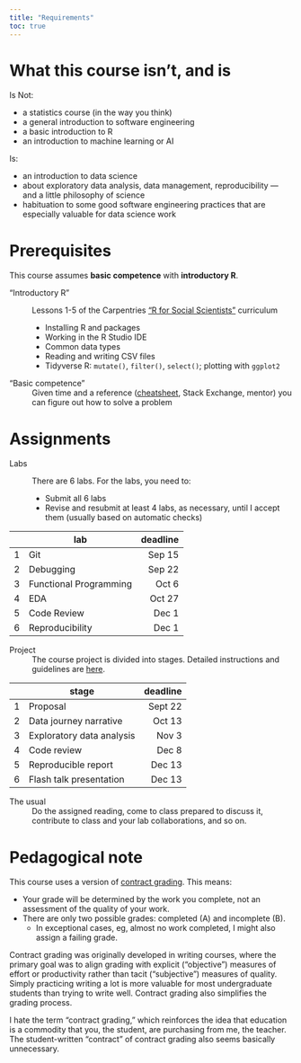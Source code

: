 ```yaml
---
title: "Requirements"
toc: true
---
```



# What this course isn’t, and is

Is Not:

- a statistics course (in the way you think)
- a general introduction to software engineering
- a basic introduction to R
- an introduction to machine learning or AI

Is:

- an introduction to data science
- about exploratory data analysis, data management, reproducibility — and a little philosophy of science
- habituation to some good software engineering practices that are especially valuable for data science work


# Prerequisites

This course assumes **basic competence** with **introductory R**. 

"Introductory R" 
 ~ Lessons 1-5 of the Carpentries ["R for Social Scientists"](https://datacarpentry.org/r-socialsci/) curriculum

    - Installing R and packages
    - Working in the R Studio IDE
    - Common data types
    - Reading and writing CSV files
    - Tidyverse R:  `mutate()`, `filter()`, `select()`; plotting with `ggplot2`

"Basic competence"
 ~ Given time and a reference ([cheatsheet](https://rstudio.github.io/cheatsheets/), Stack Exchange, mentor) you can figure out how to solve a problem


# Assignments

Labs
 ~ There are 6 labs.  For the labs, you need to: 

    - Submit all 6 labs
    - Revise and resubmit at least 4 labs, as necessary, until I accept them (usually based on automatic checks)
    
|    | lab                       | deadline |
|----|---------------------------|---------:|
|  1 | Git                       |   Sep 15 |
|  2 | Debugging                 |   Sep 22 |
|  3 | Functional Programming    |   Oct 6  |
|  4 | EDA                       |   Oct 27 |
|  5 | Code Review               |   Dec 1  |
|  6 | Reproducibility           |   Dec 1  |


Project
 ~ The course project is divided into stages.  Detailed instructions and guidelines are [here](project).  

|    | stage                     | deadline |
|----|---------------------------|---------:|
|  1 | Proposal                  | Sept 22  |
|  2 | Data journey narrative    | Oct  13  |
|  3 | Exploratory data analysis | Nov   3  |
|  4 | Code review               | Dec   8  |
|  5 | Reproducible report       | Dec  13  |
|  6 | Flash talk presentation   | Dec  13  |

The usual
 ~ Do the assigned reading, come to class prepared to discuss it, contribute to class and your lab collaborations, and so on. 



# Pedagogical note

This course uses a version of [contract grading](https://en.wikipedia.org/wiki/Contract_grading).  This means: 

- Your grade will be determined by the work you complete, not an assessment of the quality of your work. 
- There are only two possible grades: completed (A) and incomplete (B).  
    - In exceptional cases, eg, almost no work completed, I might also assign a failing grade.  
    
Contract grading was originally developed in writing courses, where the primary goal was to align grading with explicit ("objective") measures of effort or productivity rather than tacit ("subjective") measures of quality.  Simply practicing writing a lot is more valuable for most undergraduate students than trying to write well.  Contract grading also simplifies the grading process.  

I hate the term "contract grading," which reinforces the idea that education is a commodity that you, the student, are purchasing from me, the teacher.  The student-written "contract" of contract grading also seems basically unnecessary.  
